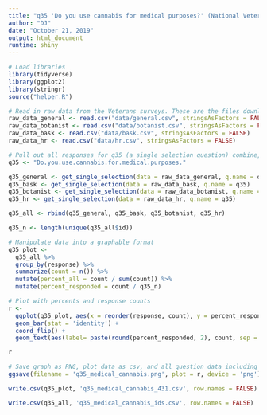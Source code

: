 ```yaml
---
title: "q35 'Do you use cannabis for medical purposes?' (National Veterans)"
author: "DJ"
date: "October 21, 2019"
output: html_document
runtime: shiny
---
```


```r
# Load libraries
library(tidyverse)
library(ggplot2)
library(stringr)
source("helper.R")
```

```r
# Read in raw data from the Veterans surveys. These are the files downloaded from survey monkey saved as a .csv
raw_data_general <- read.csv("data/general.csv", stringsAsFactors = FALSE)
raw_data_botanist <- read.csv("data/botanist.csv", stringsAsFactors = FALSE)
raw_data_bask <- read.csv("data/bask.csv", stringsAsFactors = FALSE)
raw_data_hr <- read.csv("data/hr.csv", stringsAsFactors = FALSE)
```

```r
# Pull out all responses for q35 (a single selection question) combine, then determine 'question n'
q35 <- "Do.you.use.cannabis.for.medical.purposes."

q35_general <- get_single_selection(data = raw_data_general, q.name = q35)
q35_bask <- get_single_selection(data = raw_data_bask, q.name = q35)
q35_botanist <- get_single_selection(data = raw_data_botanist, q.name = q35)
q35_hr <- get_single_selection(data = raw_data_hr, q.name = q35)

q35_all <- rbind(q35_general, q35_bask, q35_botanist, q35_hr)

q35_n <- length(unique(q35_all$id))
```

```r
# Manipulate data into a graphable format
q35_plot <- 
  q35_all %>%
  group_by(response) %>%
  summarize(count = n()) %>%
  mutate(percent_all = count / sum(count)) %>%
  mutate(percent_responded = count / q35_n)
```

```r
# Plot with percents and response counts
r <- 
  ggplot(q35_plot, aes(x = reorder(response, count), y = percent_responded)) +
  geom_bar(stat = 'identity') +
  coord_flip() +
  geom_text(aes(label= paste(round(percent_responded, 2), count, sep = "***")))

r
```

```r
# Save graph as PNG, plot data as csv, and all question data including response IDs as csv (save question n and N at end of plot file as "_x.x")
ggsave(filename = 'q35_medical_cannabis.png', plot = r, device = 'png')

write.csv(q35_plot, 'q35_medical_cannabis_431.csv', row.names = FALSE)

write.csv(q35_all, 'q35_medical_cannabis_ids.csv', row.names = FALSE)
```
